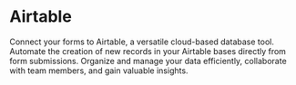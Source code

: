 # Airtable

Connect your forms to Airtable, a versatile cloud-based database tool. Automate the creation of new records in your Airtable bases directly from form submissions. Organize and manage your data efficiently, collaborate with team members, and gain valuable insights.
